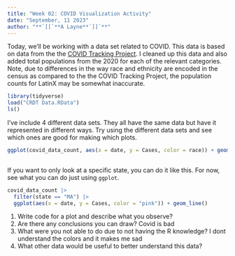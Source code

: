 ```yaml
---
title: "Week 02: COVID Visualization Activity"
date: "September, 11 2023"
author: "**`[[`**A Layne**`]]`**"
---
```


Today, we'll be working with a data set related to COVID.
This data is based on data from the the [COVID Tracking Project](https://covidtracking.com/).
I cleaned up this data and also added total populations from the 2020 for each of the relevant categories.
Note, due to differences in the way race and ethnicity are encoded in the census as compared to the the COVID Tracking Project, the population counts for LatinX may be somewhat inaccurate.

```r
library(tidyverse)
load("CRDT Data.RData")
ls()
```

I've include 4 different data sets.
They all have the same data but have it represented in different ways.
Try using the different data sets and see which ones are good for making which plots.


```r
ggplot(covid_data_count, aes(x = date, y = Cases, color = race)) + geom_point() + labs(title = "big fancy title",
                                                                                                                  subtitle = "This class puts the R in 'don't undeRstand'")
```



If you want to only look at a specific state, you can do it like this.
For now, see what you can do just using `ggplot`.

```r
covid_data_count |> 
  filter(state == "MA") |> 
  ggplot(aes(x = date, y = Cases, color = "pink")) + geom_line()
```

1. Write code for a plot and describe what you observe? 
2. Are there any conclusions you can draw? Covid is bad
3. What were you not able to do due to not having the R knowledge? I dont understand the colors and it makes me sad
4. What other data would be useful to better understand this data? 
